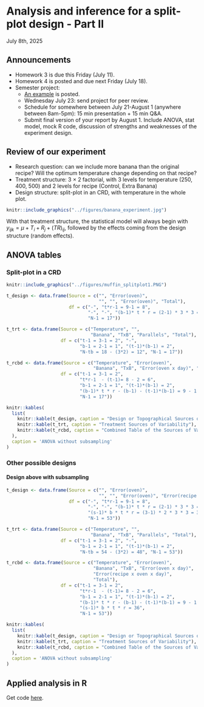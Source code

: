 # Analysis and inference for a split-plot design - Part II  
July 8th, 2025  

## Announcements

- Homework 3 is due this Friday (July 11). 
- Homework 4 is posted and due next Friday (July 18). 
- Semester project: 
  - [An example](https://stat720.github.io/summer2025/assignments/report_example_muffins.pdf) is posted. 
  - Wednesday July 23: send project for peer review. 
  - Schedule for somewhere between July 21-August 1 (anywhere between 8am-5pm): 15 min presentation + 15 min Q&A. 
  - Submit final version of your report by August 1. Include ANOVA, stat model, mock R code, discussion of strengths and weaknesses of the experiment design. 

## Review of our experiment  

- Research question: can we include more banana than the original recipe? Will the optimum temperature change depending on that recipe? 
- Treatment structure: 3 $\times$ 2 factorial, with 3 levels for temperature (250, 400, 500) and 2 levels for recipe (Control, Extra Banana) 
- Design structure: split-plot in an CRD, with temperature in the whole plot. 

```r
knitr::include_graphics("../figures/banana_experiment.jpg")
```

With that treatment structure, the statistical model will always begin with $y_{ijk} = \mu + T_i + R_j +(TR)_{ij}$, followed by the effects coming from the design structure (random effects). 

## ANOVA tables  

### Split-plot in a CRD  

```r
knitr::include_graphics("../figures/muffin_splitplot1.PNG")
```

```r
t_design <- data.frame(Source = c("", "Error(oven)", 
                                  "", "", "Error(oven)", "Total"),
                       df = c("-", "t*r-1 = 9-1 = 8",
                              "-", "-", "(b-1)* t * r = (2-1) * 3 * 3 = 9",
                              "N-1 = 17"))

t_trt <- data.frame(Source = c("Temperature", "", 
                               "Banana", "TxB", "Parallels", "Total"),
                    df = c("t-1 = 3-1 = 2", "-",
                           "b-1 = 2-1 = 1", "(t-1)*(b-1) = 2", 
                           "N-tb = 18 - (3*2) = 12", "N-1 = 17"))

t_rcbd <- data.frame(Source = c("Temperature", "Error(oven)",
                                "Banana", "TxB", "Error(oven x day)", "Total"),
                    df = c("t-1 = 3-1 = 2",
                           "t*r-1  - (t-1)= 8 - 2 = 6",
                           "b-1 = 2-1 = 1", "(t-1)*(b-1) = 2", 
                           "(b-1)* t * r - (b-1) - (t-1)*(b-1) = 9 - 1 -2 = 6",
                           "N-1 = 17"))

knitr::kables(
  list(
    knitr::kable(t_design, caption = "Design or Topographical Sources of Variability"),
    knitr::kable(t_trt, caption = "Treatment Sources of Variability"),
    knitr::kable(t_rcbd, caption = "Combined Table of the Sources of Variability")
  ),
  caption = 'ANOVA without subsampling'
)
```


### Other possible designs  

#### Design above with subsampling  

```r
t_design <- data.frame(Source = c("", "Error(oven)", 
                                  "", "", "Error(oven)", "Error(recipe x oven x day)", "Total"),
                       df = c("-", "t*r-1 = 9-1 = 8",
                              "-", "-", "(b-1)* t * r = (2-1) * 3 * 3 = 9",
                              "(s-1)* b * t * r = (3-1) * 2 * 3 * 3 = 36",
                              "N-1 = 53"))

t_trt <- data.frame(Source = c("Temperature", "", 
                               "Banana", "TxB", "Parallels", "Total"),
                    df = c("t-1 = 3-1 = 2", "-",
                           "b-1 = 2-1 = 1", "(t-1)*(b-1) = 2", 
                           "N-tb = 54 - (3*2) = 48", "N-1 = 53"))

t_rcbd <- data.frame(Source = c("Temperature", "Error(oven)",
                                "Banana", "TxB", "Error(oven x day)", 
                                "Error(recipe x oven x day)",
                                "Total"),
                    df = c("t-1 = 3-1 = 2",
                           "t*r-1  - (t-1)= 8 - 2 = 6",
                           "b-1 = 2-1 = 1", "(t-1)*(b-1) = 2", 
                           "(b-1)* t * r - (b-1) - (t-1)*(b-1) = 9 - 1 -2 = 6",
                           "(s-1)* b * t * r = 36", 
                           "N-1 = 53"))

knitr::kables(
  list(
    knitr::kable(t_design, caption = "Design or Topographical Sources of Variability"),
    knitr::kable(t_trt, caption = "Treatment Sources of Variability"),
    knitr::kable(t_rcbd, caption = "Combined Table of the Sources of Variability")
  ),
  caption = 'ANOVA without subsampling'
)
```

## Applied analysis in R  

Get code [here](../scripts/07082025_muffin_analysis_subsampling.Rmd). 


